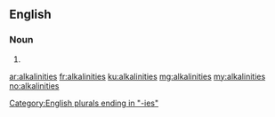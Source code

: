 ==English==

===Noun===
{{head|en}}

# {{plural of|alkalinity}}

[[Category:English plurals ending in "-ies"]]

[[ar:alkalinities]]
[[fr:alkalinities]]
[[ku:alkalinities]]
[[mg:alkalinities]]
[[my:alkalinities]]
[[no:alkalinities]]